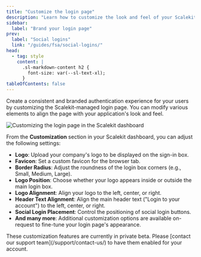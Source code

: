 ```yaml
---
title: "Customize the login page"
description: "Learn how to customize the look and feel of your Scalekit-managed login page to match your brand."
sidebar:
  label: "Brand your login page"
prev:
  label: "Social logins"
  link: "/guides/fsa/social-logins/"
head:
  - tag: style
    content: |
      .sl-markdown-content h2 {
        font-size: var(--sl-text-xl);
      }
tableOfContents: false
---
```


Create a consistent and branded authentication experience for your users by customizing the Scalekit-managed login page. You can modify various elements to align the page with your application's look and feel.

![Customizing the login page in the Scalekit dashboard](@/assets/docs/fsa/branded-login-page.png)

From the **Customization** section in your Scalekit dashboard, you can adjust the following settings:

-   **Logo**: Upload your company's logo to be displayed on the sign-in box.
-   **Favicon**: Set a custom favicon for the browser tab.
-   **Border Radius**: Adjust the roundness of the login box corners (e.g., Small, Medium, Large).
-   **Logo Position**: Choose whether your logo appears inside or outside the main login box.
-   **Logo Alignment**: Align your logo to the left, center, or right.
-   **Header Text Alignment**: Align the main header text ("Login to your account") to the left, center, or right.
-   **Social Login Placement**: Control the positioning of social login buttons.
-   **And many more**: Additional customization options are available on-request to fine-tune your login page's appearance.

<Aside type="tip" title="Private Beta">
These customization features are currently in private beta. Please [contact our support team](/support/contact-us/) to have them enabled for your account.
</Aside>